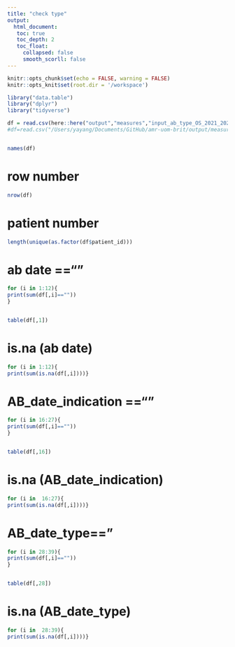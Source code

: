 ```yaml
---
title: "check type"
output: 
  html_document:
   toc: true
   toc_depth: 2
   toc_float:
     collapsed: false
     smooth_scorll: false
---
```


```r
knitr::opts_chunk$set(echo = FALSE, warning = FALSE)
knitr::opts_knit$set(root.dir = '/workspace')
```


```r

library("data.table")
library("dplyr")
library("tidyverse")

```

```r
df = read.csv(here::here("output","measures","input_ab_type_OS_2021_2021-01-01.csv.gz"))
#df=read.csv("/Users/yayang/Documents/GitHub/amr-uom-brit/output/measures/input_ab_type_2019_2019-01-01.csv.gz")


names(df)
```

# row number
```r
nrow(df)
```

# patient number
```r
length(unique(as.factor(df$patient_id)))
```

# ab date ==""

```r
for (i in 1:12){
print(sum(df[,i]==""))
}


table(df[,1])

```

# is.na (ab date)
```r
for (i in 1:12){
print(sum(is.na(df[,i])))}


```

# AB_date_indication ==""
```r

for (i in 16:27){
print(sum(df[,i]==""))
}


table(df[,16])
```

# is.na (AB_date_indication)
```r
for (i in  16:27){
print(sum(is.na(df[,i])))}


```


# AB_date_type=="
```r
for (i in 28:39){
print(sum(df[,i]==""))
}


table(df[,28])
```

# is.na (AB_date_type)
```r
for (i in  28:39){
print(sum(is.na(df[,i])))}


```

